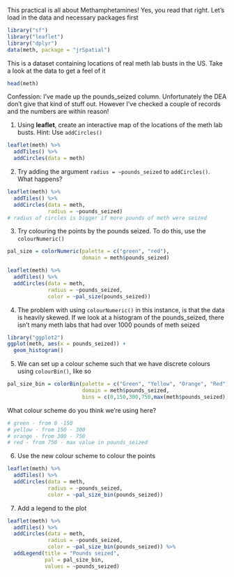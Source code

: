 This practical is all about Methamphetamines! Yes, you read that right. Let's load in the data and necessary packages first
```r
library("sf")
library("leaflet")
library("dplyr")
data(meth, package = "jrSpatial")
```

This is a dataset containing locations of real meth lab busts in the US. Take a look at the data to get a feel of it
```r
head(meth)
```
Confession: I've made up the pounds_seized column. Unfortunately the DEA don't give that kind of stuff out. However I've checked a couple of records and the numbers are within reason! 

1. Using **leaflet**, create an interactive map of the locations of the meth lab busts. Hint: Use `addCircles()`
```r
leaflet(meth) %>% 
  addTiles() %>% 
  addCircles(data = meth)
```

2. Try adding the argument `radius = ~pounds_seized` to `addCircles()`. What happens?
```r
leaflet(meth) %>% 
  addTiles() %>% 
  addCircles(data = meth, 
             radius = ~pounds_seized)
# radius of circles is bigger if more pounds of meth were seized
```

3. Try colouring the points by the pounds seized. To do this, use the `colourNumeric()`
```r
pal_size = colorNumeric(palette = c("green", "red"), 
                        domain = meth$pounds_seized)

leaflet(meth) %>% 
  addTiles() %>% 
  addCircles(data = meth, 
             radius = ~pounds_seized, 
             color = ~pal_size(pounds_seized))
```

4. The problem with using `colourNumeric()` in this instance, is that the data is heavily skewed. If we look at a histogram of the pounds_seized, there isn't many meth labs that had over 1000 pounds of meth seized
```r
library("ggplot2")
ggplot(meth, aes(x = pounds_seized)) + 
  geom_histogram()
```

5. We can set up a colour scheme such that we have discrete colours using `colourBin()`, like so
```r
pal_size_bin = colorBin(palette = c("Green", "Yellow", "Orange", "Red"), 
                        domain = meth$pounds_seized, 
                        bins = c(0,150,300,750,max(meth$pounds_seized)))
```
What colour scheme do you think we're using here?
```r
# green - from 0 -150
# yellow - from 150 - 300
# orange - from 300 - 750
# red - from 750 - max value in pounds_seized
```

6. Use the new colour scheme to colour the points
```r
leaflet(meth) %>% 
  addTiles() %>% 
  addCircles(data = meth, 
             radius = ~pounds_seized, 
             color = ~pal_size_bin(pounds_seized))
```

7. Add a legend to the plot
```r
leaflet(meth) %>% 
  addTiles() %>% 
  addCircles(data = meth, 
             radius = ~pounds_seized, 
             color = ~pal_size_bin(pounds_seized)) %>% 
  addLegend(title = "Pounds seized",
            pal = pal_size_bin, 
            values = ~pounds_seized)
```

